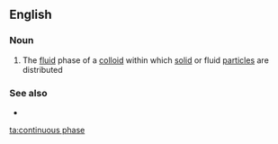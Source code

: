 ==English==

===Noun===
{{en-noun}}

# The [[fluid]] phase of a [[colloid]] within which [[solid]] or fluid [[particle]]s are distributed

===See also===
* {{l|en|disperse phase}}

[[ta:continuous phase]]